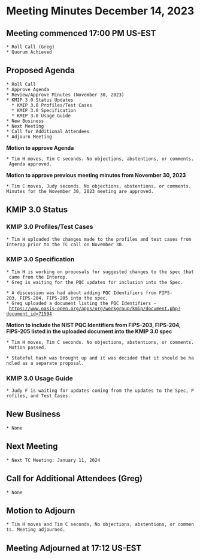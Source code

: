 = Meeting Minutes December 14, 2023 =
== Meeting commenced 17:00 PM US-EST ==
 * Roll Call (Greg)
 * Quorum Achieved

== Proposed Agenda ==
 * Roll Call
 * Approve Agenda
 * Review/Approve Minutes (November 30, 2023)
 * KMIP 3.0 Status Updates
   * KMIP 3.0 Profiles/Test Cases
   * KMIP 3.0 Specification
   * KMIP 3.0 Usage Guide
 * New Business
 * Next Meeting
 * Call for Additional Attendees
 * Adjourn Meeting

'''Motion to approve Agenda''' 

 * Tim H moves, Tim C seconds. No objections, abstentions, or comments. Agenda approved.

'''Motion to approve previous meeting minutes from November 30, 2023'''

 * Tim C moves, Judy seconds. No objections, abstentions, or comments. Minutes for the November 30, 2023 meeting are approved.

== KMIP 3.0 Status ==
=== KMIP 3.0 Profiles/Test Cases ===
 * Tim H uploaded the changes made to the profiles and test cases from Interop prior to the TC call on November 30. 

=== KMIP 3.0 Specification ===
 * Tim H is working on proposals for suggested changes to the spec that came from the Interop. 
 * Greg is waiting for the PQC updates for inclusion into the Spec.

 * A discussion was had about adding PQC Identifiers from FIPS-203, FIPS-204, FIPS-205 into the spec.
 * Greg uploaded a document listing the PQC Identifiers - https://www.oasis-open.org/apps/org/workgroup/kmip/document.php?document_id=71594

'''Motion to include the NIST PQC Identifiers from FIPS-203, FIPS-204, FIPS-205 listed in the uploaded document into the KMIP 3.0 spec'''

 * Tim H moves, Tim C seconds. No objections, abstentions, or comments. Motion passed.

 * Stateful hash was brought up and it was decided that it should be handled as a separate proposal.

=== KMIP 3.0 Usage Guide ===
 * Judy F is waiting for updates coming from the updates to the Spec, Profiles, and Test Cases.

== New Business ==
 * None

== Next Meeting ==
 * Next TC Meeting: January 11, 2024

== Call for Additional Attendees (Greg) ==
 * None

== Motion to Adjourn ==
 * Tim H moves and Tim C seconds, No objections, abstentions, or comments. Meeting adjourned.

== Meeting Adjourned at 17:12 US-EST ==
